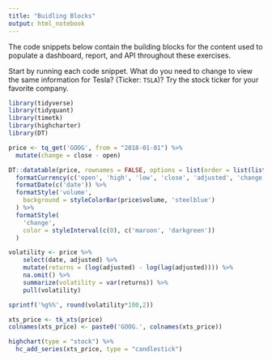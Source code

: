 ```yaml
---
title: "Buidling Blocks"
output: html_notebook
---
```


The code snippets below contain the building blocks for the content used to populate a dashboard, report, and API throughout these exercises. 

Start by running each code snippet. What do you need to change to view the same information for Tesla? (Ticker: `TSLA`)? Try the stock ticker for your favorite company.


```r
library(tidyverse)
library(tidyquant)
library(timetk)
library(highcharter)
library(DT)

price <- tq_get('GOOG', from = "2018-01-01") %>% 
  mutate(change = close - open)
```

```r

DT::datatable(price, rownames = FALSE, options = list(order = list(list(0, 'desc')))) %>% 
  formatCurrency(c('open', 'high', 'low', 'close', 'adjusted', 'change')) %>% 
  formatDate(c('date')) %>%
  formatStyle('volume', 
    background = styleColorBar(price$volume, 'steelblue')
  ) %>% 
  formatStyle(
    'change', 
    color = styleInterval(c(0), c('maroon', 'darkgreen'))
  )
```

```r
volatility <- price %>% 
    select(date, adjusted) %>% 
    mutate(returns = (log(adjusted) - log(lag(adjusted)))) %>%
    na.omit() %>% 
    summarize(volatility = var(returns)) %>% 
    pull(volatility)

sprintf('%g%%', round(volatility*100,2))
```



```r
xts_price <- tk_xts(price)
colnames(xts_price) <- paste0('GOOG.', colnames(xts_price))

highchart(type = "stock") %>% 
  hc_add_series(xts_price, type = "candlestick")
```